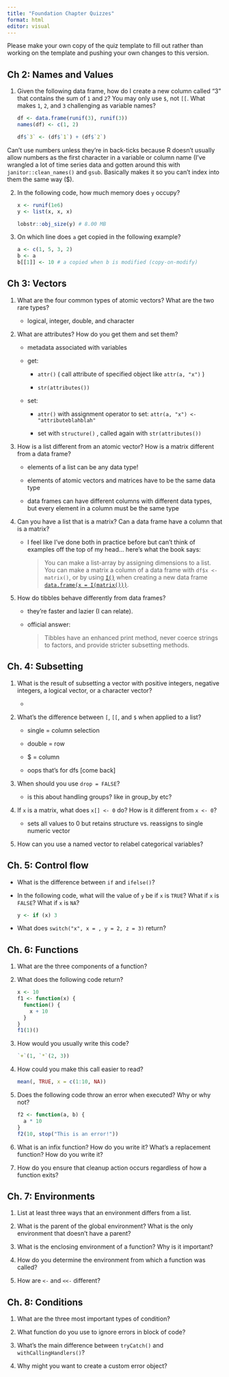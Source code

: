 ```yaml
---
title: "Foundation Chapter Quizzes"
format: html
editor: visual
---
```


Please make your own copy of the quiz template to fill out rather than working on the template and pushing your own changes to this version.

## Ch 2: Names and Values

1.  Given the following data frame, how do I create a new column called "3" that contains the sum of `1` and `2`? You may only use `$`, not `[[`. What makes `1`, `2`, and `3` challenging as variable names?

    ```r
    df <- data.frame(runif(3), runif(3))
    names(df) <- c(1, 2)

    df$`3` <- (df$`1`) + (df$`2`)
    ```

Can't use numbers unless they're in back-ticks because R doesn't usually allow numbers as the first character in a variable or column name (I've wrangled a lot of time series data and gotten around this with `janitor::clean_names()` and `gsub`. Basically makes it so you can't index into them the same way (\$).

2.  In the following code, how much memory does `y` occupy?

    ```r
    x <- runif(1e6)
    y <- list(x, x, x)

    lobstr::obj_size(y) # 8.00 MB
    ```

3.  On which line does `a` get copied in the following example?

    ```r
    a <- c(1, 5, 3, 2)
    b <- a 
    b[[1]] <- 10 # a copied when b is modified (copy-on-modify)
    ```

## Ch 3: Vectors

1.  What are the four common types of atomic vectors? What are the two rare types?

    -   logical, integer, double, and character

2.  What are attributes? How do you get them and set them?

    -   metadata associated with variables

    -   get:

        -   `attr()` ( call attribute of specified object like `attr(a, "x")` )

        -    `str(attributes())`

    -   set:

        -   `attr()` with assignment operator to set: `attr(a, "x") <- "attributeblahblah"`

        -   set with `structure()` , called again with `str(attributes())`

3.  How is a list different from an atomic vector? How is a matrix different from a data frame?

    -   elements of a list can be any data type!

    -   elements of atomic vectors and matrices have to be the same data type

    -   data frames can have different columns with different data types, but every element in a column must be the same type

4.  Can you have a list that is a matrix? Can a data frame have a column that is a matrix?

    -   I feel like I've done both in practice before but can't think of examples off the top of my head... here's what the book says:

        > You can make a list-array by assigning dimensions to a list. You can make a matrix a column of a data frame with `df$x <- matrix()`, or by using [`I()`](https://rdrr.io/r/base/AsIs.html) when creating a new data frame [`data.frame(x = I(matrix()))`](https://rdrr.io/r/base/data.frame.html).

5.  How do tibbles behave differently from data frames?

    -   they're faster and lazier (I can relate).

    -   official answer:

        > Tibbles have an enhanced print method, never coerce strings to factors, and provide stricter subsetting methods.

## Ch. 4: Subsetting

1.  What is the result of subsetting a vector with positive integers, negative integers, a logical vector, or a character vector?

    -   

2.  What's the difference between `[`, `[[`, and `$` when applied to a list?

    -   single = column selection

    -   double = row

    -   \$ = column

    -   oops that's for dfs \[come back\]

3.  When should you use `drop = FALSE`?

    -   is this about handling groups? like in group_by etc?

4.  If `x` is a matrix, what does `x[] <- 0` do? How is it different from `x <- 0`?

    -   sets all values to 0 but retains structure vs. reassigns to single numeric vector

5.  How can you use a named vector to relabel categorical variables?

## Ch. 5: Control flow

-   What is the difference between `if` and `ifelse()`?

-   In the following code, what will the value of `y` be if `x` is `TRUE`? What if `x` is `FALSE`? What if `x` is `NA`?

    ```r
    y <- if (x) 3
    ```

-   What does `switch("x", x = , y = 2, z = 3)` return?

## Ch. 6: Functions

1.  What are the three components of a function?

2.  What does the following code return?

    ```r
    x <- 10
    f1 <- function(x) {
      function() {
        x + 10
      }
    }
    f1(1)()
    ```

3.  How would you usually write this code?

    ```r
    `+`(1, `*`(2, 3))
    ```

4.  How could you make this call easier to read?

    ```r
    mean(, TRUE, x = c(1:10, NA))
    ```

5.  Does the following code throw an error when executed? Why or why not?

    ```r
    f2 <- function(a, b) {
      a * 10
    }
    f2(10, stop("This is an error!"))
    ```

6.  What is an infix function? How do you write it? What's a replacement function? How do you write it?

7.  How do you ensure that cleanup action occurs regardless of how a function exits?

## Ch. 7: Environments

1.  List at least three ways that an environment differs from a list.

2.  What is the parent of the global environment? What is the only environment that doesn't have a parent?

3.  What is the enclosing environment of a function? Why is it important?

4.  How do you determine the environment from which a function was called?

5.  How are `<-` and `<<-` different?

## Ch. 8: Conditions

1.  What are the three most important types of condition?

2.  What function do you use to ignore errors in block of code?

3.  What's the main difference between `tryCatch()` and `withCallingHandlers()`?

4.  Why might you want to create a custom error object?
